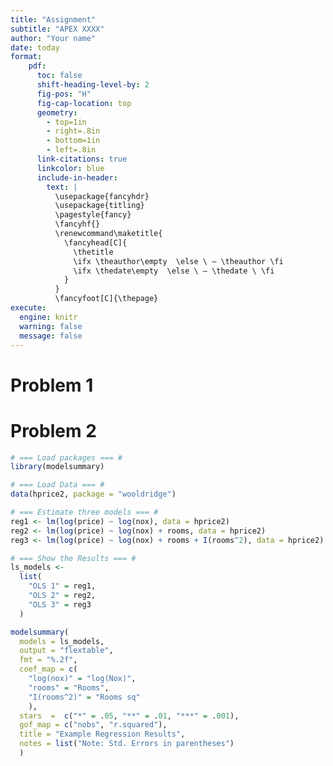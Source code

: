 ```yaml
---
title: "Assignment"
subtitle: "APEX XXXX"
author: "Your name"
date: today
format: 
    pdf:
      toc: false
      shift-heading-level-by: 2
      fig-pos: "H"
      fig-cap-location: top
      geometry:
        - top=1in
        - right=.8in
        - bottom=1in
        - left=.8in
      link-citations: true
      linkcolor: blue
      include-in-header: 
        text: |
          \usepackage{fancyhdr}
          \usepackage{titling}
          \pagestyle{fancy}
          \fancyhf{}
          \renewcommand\maketitle{
            \fancyhead[C]{
              \thetitle
              \ifx \theauthor\empty  \else \ – \theauthor \fi
              \ifx \thedate\empty  \else \ – \thedate \ \fi
            }
          }
          \fancyfoot[C]{\thepage}
execute: 
  engine: knitr
  warning: false
  message: false
---
```




# Problem 1

\begin{align*}
\hat{\beta} 
  &= \mathbf{(X^{\prime}X)^{-1} (X^{\prime}Y)} \\
  &= \mathbf{(X^{\prime}X)^{-1} (X^{\prime} (X \beta + \mathbf{e}))} \\
  &= \mathbf{(X^{\prime} X)^{-1} X^{\prime}{X} \beta 
   + (X^{\prime} X)^{-1} X^{\prime} e} \\ 
  &= \beta + \mathbf{(X^{\prime} X)^{-1} X^{\prime} e}
\end{align*}


# Problem 2

```r
# === Load packages === #
library(modelsummary)

# === Load Data === #
data(hprice2, package = "wooldridge")

# === Estimate three models === #
reg1 <- lm(log(price) ~ log(nox), data = hprice2)
reg2 <- lm(log(price) ~ log(nox) + rooms, data = hprice2)
reg3 <- lm(log(price) ~ log(nox) + rooms + I(rooms^2), data = hprice2)

# === Show the Results === #
ls_models <- 
  list(
    "OLS 1" = reg1,
    "OLS 2" = reg2,
    "OLS 3" = reg3
  )

modelsummary(
  models = ls_models,
  output = "flextable",
  fmt = "%.2f",
  coef_map = c(
    "log(nox)" = "log(Nox)", 
    "rooms" = "Rooms", 
    "I(rooms^2)" = "Rooms sq"
    ),
  stars  =  c("*" = .05, "**" = .01, "***" = .001), 
  gof_map = c("nobs", "r.squared"),
  title = "Example Regression Results",
  notes = list("Note: Std. Errors in parentheses")
  )
```
